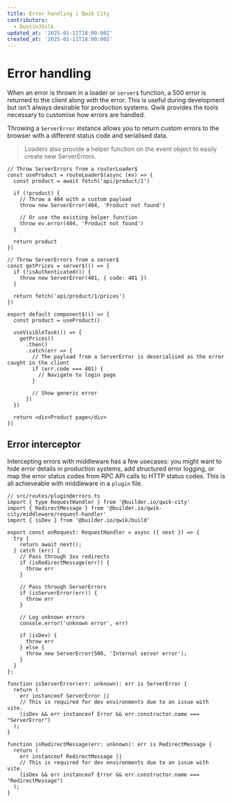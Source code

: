 ```yaml
---
title: Error handling | Qwik City
contributors:
  - DustinJSilk
updated_at: '2025-01-11T18:00:00Z'
created_at: '2025-01-11T18:00:00Z'
---
```


# Error handling

When an error is thrown in a loader or `server$` function, a 500 error is returned to the client along with the error. This is useful during development but isn't always desirable for production systems. Qwik provides the tools necessary to customise how errors are handled.

Throwing a `ServerError` instance allows you to return custom errors to the browser with a different status code and serialised data.

> Loaders also provide a helper function on the event object to easily create new ServerErrors.

```tsx
// Throw ServerErrors from a routerLoader$
const useProduct = routeLoader$(async (ev) => {
  const product = await fetch('api/product/1')

  if (!product) {
    // Throw a 404 with a custom payload
    throw new ServerError(404, 'Product not found')

    // Or use the existing helper function
    throw ev.error(404, 'Product not found')
  }

  return product
})

// Throw ServerErrors from a server$
const getPrices = server$(() => {
  if (!isAuthenticated()) {
    throw new ServerError(401, { code: 401 })
  }

  return fetch('api/product/1/prices')
})

export default component$(() => {
  const product = useProduct()

  useVisibleTask(() => {
    getPrices()
      .then()
      .catch(err => {
        // The payload from a ServerError is deserialised as the error caught in the client
        if (err.code === 401) {
          // Navigate to login page
        }

        // Show generic error
      })
  })

  return <div>Product page</div>
})
```

## Error interceptor

Intercepting errors with middleware has a few usecases: you might want to hide error details in production systems, add structured error logging, or map the error status codes from RPC API calls to HTTP status codes. This is all achieveable with middleware in a `plugin` file.

```tsx
// src/routes/plugin@errors.ts
import { type RequestHandler } from '@builder.io/qwik-city'
import { RedirectMessage } from '@builder.io/qwik-city/middleware/request-handler'
import { isDev } from '@builder.io/qwik/build'

export const onRequest: RequestHandler = async ({ next }) => {
  try {
    return await next();
  } catch (err) {
    // Pass through 3xx redirects
    if (isRedirectMessage(err)) {
      throw err
    }

    // Pass through ServerErrors
    if (isServerError(err)) {
      throw err
    }

    // Log unknown errors
    console.error('unknown error', err)

    if (isDev) {
      throw err
    } else {
      throw new ServerError(500, 'Internal server error');
    }
  }
};

function isServerError(err: unknown): err is ServerError {
  return (
    err instanceof ServerError ||
    // This is required for dev environments due to an issue with vite.
    (isDev && err instanceof Error && err.constructor.name === "ServerError")
  );
}

function isRedirectMessage(err: unknown): err is RedirectMessage {
  return (
    err instanceof RedirectMessage ||
    // This is required for dev environments due to an issue with vite.
    (isDev && err instanceof Error && err.constructor.name === "RedirectMessage")
  );
}
```
